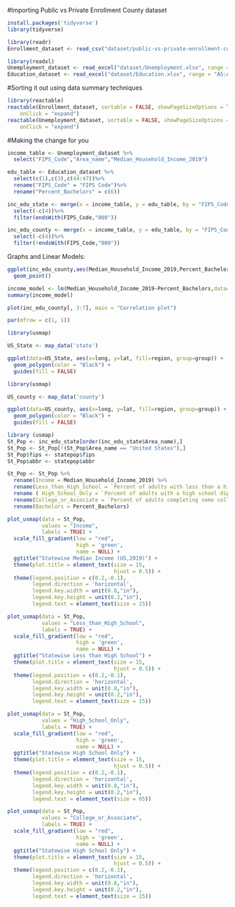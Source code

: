 #Importing Public vs Private Enrollment County dataset

```r
install.packages('tidyverse')
library(tidyverse)
```
 
```r

library(readr)
Enrollment_dataset <- read_csv("dataset/public-vs-private-enrollment-county-2019.csv") 


```

```r
library(readxl)
Unemployment_dataset <- read_excel("dataset/Unemployment.xlsx", range = "A5:CN3201")
Education_dataset <- read_excel("dataset/Education.xlsx", range = "A5:AU3209")
```

#Sorting it out using data summary techniques

```r

library(reactable)
reactable(Enrollment_dataset, sortable = FALSE, showPageSizeOptions = TRUE, 
    onClick = "expand")
reactable(Unemployment_dataset, sortable = FALSE, showPageSizeOptions = TRUE, 
    onClick = "expand")
```
#Making the change for you

```r
income_table <- Unemployment_dataset %>%
  select("FIPS_Code","Area_name","Median_Household_Income_2019")
```

```r
edu_table <- Education_dataset %>%
  select(c(1),c(3),c(44:47))%>%
  rename("FIPS_Code" = "FIPS Code")%>%
  rename("Percent_Bachelors" = c(6))
```

```r
inc_edu_state <- merge(x = income_table, y = edu_table, by = "FIPS_Code")%>%
  select(-c(4))%>%
  filter(endsWith(FIPS_Code,"000"))

inc_edu_county <- merge(x = income_table, y = edu_table, by = "FIPS_Code")%>%
  select(-c(4))%>%
  filter(!endsWith(FIPS_Code,"000"))
```

Graphs and Linear Models:

```r
ggplot(inc_edu_county,aes(Median_Household_Income_2019,Percent_Bachelors))+
  geom_point()

income_model <- lm(Median_Household_Income_2019~Percent_Bachelors,data=inc_edu_county)
summary(income_model)
```


```r

plot(inc_edu_county[, 3:7], main = "Correlation plot")

par(mfrow = c(1, 1))

```





```r
library(usmap)

US_State <- map_data('state')

ggplot(data=US_State, aes(x=long, y=lat, fill=region, group=group)) +
  geom_polygon(color = "Black") +
  guides(fill = FALSE)

```


```r
library(usmap)

US_county <- map_data('county')

ggplot(data=US_county, aes(x=long, y=lat, fill=region, group=group)) +
  geom_polygon(color = "Black") +
  guides(fill = FALSE)

```

```r


library (usmap)
St_Pop <- inc_edu_state[order(inc_edu_state$Area_name),]
St_Pop <- St_Pop[!(St_Pop$Area_name == "United States"),]
St_Pop$fips <- statepop$fips
St_Pop$abbr <- statepop$abbr

St_Pop <- St_Pop %>% 
  rename(Income = Median_Household_Income_2019) %>% 
  rename(Less_than_High_School = `Percent of adults with less than a high school diploma, 2015-19`) %>% 
  rename ( High_School_Only = `Percent of adults with a high school diploma only, 2015-19`) %>% 
  rename(College_or_Associate = `Percent of adults completing some college or associate's degree, 2015-19`) %>% 
  rename(Bachelors = Percent_Bachelors)

```

```r

plot_usmap(data = St_Pop,
           values = "Income",
           labels = TRUE) +
  scale_fill_gradient(low = "red",
                      high = 'green',
                      name = NULL) +
  ggtitle("Statewise Median Income (US,2019)") +
  theme(plot.title = element_text(size = 15,
                                  hjust = 0.5)) +
  theme(legend.position = c(0.2,-0.1),
        legend.direction = 'horizontal',
        legend.key.width = unit(0.8,"in"),
        legend.key.height = unit(0.2,"in"),
        legend.text = element_text(size = 15))

```

```r

plot_usmap(data = St_Pop,
           values = "Less_than_High_School",
           labels = TRUE) +
  scale_fill_gradient(low = "red",
                      high = 'green',
                      name = NULL) +
  ggtitle("Statewise Less than High School") +
  theme(plot.title = element_text(size = 15,
                                  hjust = 0.5)) +
  theme(legend.position = c(0.2,-0.1),
        legend.direction = 'horizontal',
        legend.key.width = unit(0.8,"in"),
        legend.key.height = unit(0.2,"in"),
        legend.text = element_text(size = 15))


```

```r

plot_usmap(data = St_Pop,
           values = "High_School_Only",
           labels = TRUE) +
  scale_fill_gradient(low = "red",
                      high = 'green',
                      name = NULL) +
  ggtitle("Statewise High School Only") +
  theme(plot.title = element_text(size = 15,
                                  hjust = 0.5)) +
  theme(legend.position = c(0.2,-0.1),
        legend.direction = 'horizontal',
        legend.key.width = unit(0.8,"in"),
        legend.key.height = unit(0.2,"in"),
        legend.text = element_text(size = 05))
```

```r


plot_usmap(data = St_Pop,
           values = "College_or_Associate",
           labels = TRUE) +
  scale_fill_gradient(low = "red",
                      high = 'green',
                      name = NULL) +
  ggtitle("Statewise High School Only") +
  theme(plot.title = element_text(size = 15,
                                  hjust = 0.5)) +
  theme(legend.position = c(0.2,-0.1),
        legend.direction = 'horizontal',
        legend.key.width = unit(0.8,"in"),
        legend.key.height = unit(0.2,"in"),
        legend.text = element_text(size = 15))

```


